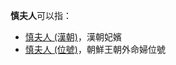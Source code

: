 '''慎夫人'''可以指：
* [[慎夫人_(漢朝)|慎夫人 (漢朝)]]，漢朝妃嬪
* [[慎夫人_(位號)|慎夫人 (位號)]]，朝鮮王朝外命婦位號
{{Disambiguation|Cat=三字亞洲相關消歧義}}